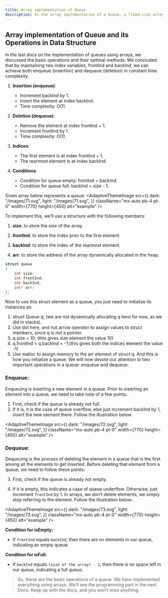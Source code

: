 ```yaml
---
title: Array implementation of Queue
description: In the array implementation of a Queue, a fixed-size array is used to store elements, with two pointers front for removal and rear for insertion, while handling overflow and underflow conditions.
---
```


## Array implementation of Queue and its Operations in Data Structure

In the last docs on the implementation of queues using arrays, we discussed the basic operations and their optimal methods. We concluded that by maintaining two index variables, frontInd and backInd, we can achieve both enqueue (insertion) and dequeue (deletion) in constant time complexity. 

1. **Insertion (enqueue)**:
   - Increment backInd by 1.
   - Insert the element at index backInd.
   - Time complexity: O(1).

2. **Deletion (dequeue)**:
   - Remove the element at index frontInd + 1.
   - Increment frontInd by 1.
   - Time complexity: O(1).

3. **Indices**:
   - The first element is at index frontInd + 1.
   - The rearmost element is at index backInd.

4. **Conditions**:
   - Condition for queue empty: frontInd = backInd.
   - Condition for queue full: backInd = size - 1.


Given array below represents a queue:
<AdaptiveThemeImage
  src={{
    dark: "/images/71.svg",
    light: "/images/71.svg",
  }}
  className="mx-auto pb-4 pt-0"
  width={770}
  height={450}
  alt="example"
/>

To implement this, we’ll use a structure with the following members:

1. **size**: to store the size of the array.
  
2. **frontInd**: to store the index prior to the first element.
  
3. **backInd**: to store the index of the rearmost element.
  
4. **arr**: to store the address of the array dynamically allocated in the heap.


```c
struct queue
{
    int size;
    int frontInd;
    int backInd;
    int* arr;
};
```

Now to use this struct element as a queue, you just need to initialize its instances as:

1. struct Queue q; (we are not dynamically allocating q here for now, as we did in stacks).
2. Use dot here, and not arrow operator to assign values to struct members, since q is not a pointer.
3. q.size = 10; (this gives size element the value 10)
4. q.frontInd = q.backInd = -1;(this gives both the indices element the value -1)
5. Use malloc to assign memory to the arr element of struct q.
And this is how you initialize a queue. We will now devote our attention to two important operations in a queue: enqueue and dequeue.

### Enqueue:
Enqueuing is inserting a new element in a queue. Prior to inserting an element into a queue, we need to take note of a few points.

1. First, check if the queue is already not full.
2. If it is, it is the case of queue overflow, else just increment backInd by 1, insert the new element there. Follow the illustration below

<AdaptiveThemeImage
  src={{
    dark: "/images/72.svg",
    light: "/images/72.svg",
  }}
  className="mx-auto pb-4 pt-0"
  width={770}
  height={450}
  alt="example"
/>

### Dequeue:
Dequeuing is the process of deleting the element in a queue that is the first among all the elements to get inserted. Before deleting that element from a queue, we need to follow these points:

3. First, check if the queue is already not empty.

4. If it is empty, this indicates a case of queue underflow. Otherwise, just increment `frontInd` by 1. In arrays, we don’t delete elements; we simply stop referring to the element. Follow the illustration below:

<AdaptiveThemeImage
  src={{
    dark: "/images/73.svg",
    light: "/images/73.svg",
  }}
  className="mx-auto pb-4 pt-0"
  width={770}
  height={450}
  alt="example"
/>

**Condition for isEmpty:**

- If `frontInd` equals `backInd`, then there are no elements in our queue, indicating an empty queue.

**Condition for isFull:**

- If `backInd` equals `(size of the array) - 1`, then there is no space left in our queue, indicating a full queue.


> So, these are the basic operations of a queue. We have implemented everything using arrays. We’ll see the programming part in the next Docs. Keep up with the docs, and you won’t miss anything.

